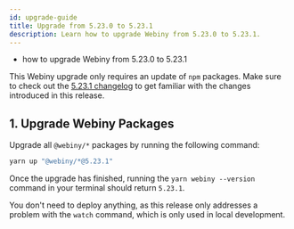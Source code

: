 ```yaml
---
id: upgrade-guide
title: Upgrade from 5.23.0 to 5.23.1
description: Learn how to upgrade Webiny from 5.23.0 to 5.23.1.
---
```



<Alert type="success" title="What you’ll learn">

- how to upgrade Webiny from 5.23.0 to 5.23.1

</Alert>

<Alert type="info">

This Webiny upgrade only requires an update of `npm` packages.
Make sure to check out the [5.23.1 changelog](./changelog) to get familiar with the changes introduced in this release.

</Alert>

## 1. Upgrade Webiny Packages

Upgrade all `@webiny/*` packages by running the following command:

```bash
yarn up "@webiny/*@5.23.1"
```

Once the upgrade has finished, running the `yarn webiny --version` command in your terminal should return `5.23.1`.

<Alert type="info">

You don't need to deploy anything, as this release only addresses a problem with the `watch` command, which is only used in local development.

</Alert>

